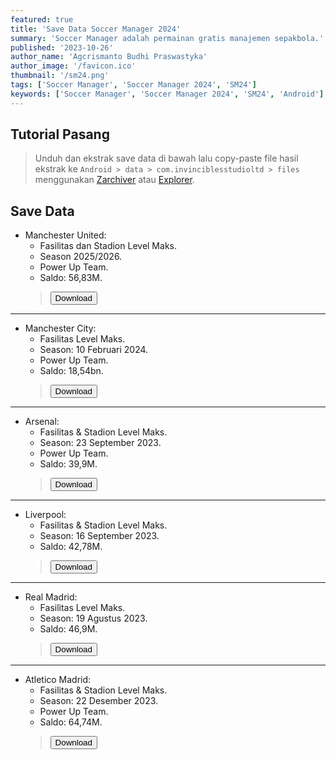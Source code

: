 ```yaml
---
featured: true
title: 'Save Data Soccer Manager 2024'
summary: 'Soccer Manager adalah permainan gratis manajemen sepakbola.'
published: '2023-10-26'
author_name: 'Agcrismanto Budhi Praswastyka'
author_image: '/favicon.ico'
thumbnail: '/sm24.png'
tags: ['Soccer Manager', 'Soccer Manager 2024', 'SM24']
keywords: ['Soccer Manager', 'Soccer Manager 2024', 'SM24', 'Android']
---
```

## Tutorial Pasang
> Unduh dan ekstrak save data di bawah lalu copy-paste file hasil ekstrak ke `Android > data > com.invinciblesstudioltd > files` menggunakan <a href="https://bit.ly/40b8yHY" target="_blank">Zarchiver</a> atau <a href="https://bit.ly/3FuNu5Z" target="_blank">Explorer</a>.


## Save Data
- Manchester United:
  - Fasilitas dan Stadion Level Maks.
  - Season 2025/2026.
  - Power Up Team.
  - Saldo: 56,83M.
  > <a href="https://bit.ly/49bXjDw" target="_blank"><button type="button">Download</button></a>
  
---
  
- Manchester City:
  - Fasilitas Level Maks.
  - Season: 10 Februari 2024.
  - Power Up Team.
  - Saldo: 18,54bn.
  > <a href="https://bit.ly/3MlubQb" target="_blank"><button type="button">Download</button></a>
  
---
  
- Arsenal:
  - Fasilitas & Stadion Level Maks.
  - Season: 23 September 2023.
  - Power Up Team.
  - Saldo: 39,9M.
  > <a href="https://bit.ly/45O8yiv" target="_blank"><button type="button">Download</button></a>
  
---

- Liverpool:
  - Fasilitas & Stadion Level Maks.
  - Season: 16 September 2023.
  - Saldo: 42,78M.
  > <a href="https://bit.ly/3QeUfOh" target="_blank"><button type="button">Download</button></a>
  
---

- Real Madrid:
  - Fasilitas Level Maks.
  - Season: 19 Agustus 2023.
  - Saldo: 46,9M.
  > <a href="https://bit.ly/3Sg2Lz8" target="_blank"><button type="button">Download</button></a>
  
---

- Atletico Madrid:
  - Fasilitas & Stadion Level Maks.
  - Season: 22 Desember 2023.
  - Power Up Team.
  - Saldo: 64,74M.
  > <a href="https://bit.ly/497WfAe" target="_blank"><button type="button">Download</button></a>